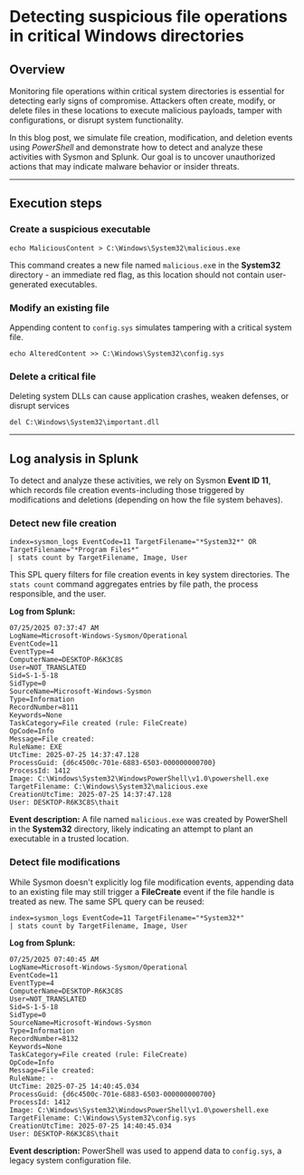# Detecting suspicious file operations in critical Windows directories

## Overview
Monitoring file operations within critical system directories is essential for detecting early signs of compromise. 
Attackers often create, modify, or delete files in these locations to execute malicious payloads, tamper with configurations, or disrupt system functionality.

In this blog post, we simulate file creation, modification, and deletion events using *PowerShell* and demonstrate how to detect and analyze these activities with Sysmon and Splunk. 
Our goal is to uncover unauthorized actions that may indicate malware behavior or insider threats.

---

## Execution steps
### Create a suspicious executable
```
echo MaliciousContent > C:\Windows\System32\malicious.exe
```
This command creates a new file named `malicious.ex`e in the **System32** directory - an immediate red flag, as this location should not contain user-generated executables.

### Modify an existing file
Appending content to `config.sys` simulates tampering with a critical system file. 
```
echo AlteredContent >> C:\Windows\System32\config.sys
```

### Delete a critical file
Deleting system DLLs can cause application crashes, weaken defenses, or disrupt services
```
del C:\Windows\System32\important.dll
```

---

## Log analysis in Splunk
To detect and analyze these activities, we rely on Sysmon **Event ID 11**, which records file creation events-including those triggered by modifications and deletions (depending on how the file system behaves).
### Detect new file creation
```
index=sysmon_logs EventCode=11 TargetFilename="*System32*" OR TargetFilename="*Program Files*" 
| stats count by TargetFilename, Image, User
```
This SPL query filters for file creation events in key system directories. 
The `stats count` command aggregates entries by file path, the process responsible, and the user.

**Log from Splunk:**
```
07/25/2025 07:37:47 AM
LogName=Microsoft-Windows-Sysmon/Operational
EventCode=11
EventType=4
ComputerName=DESKTOP-R6K3C8S
User=NOT_TRANSLATED
Sid=S-1-5-18
SidType=0
SourceName=Microsoft-Windows-Sysmon
Type=Information
RecordNumber=8111
Keywords=None
TaskCategory=File created (rule: FileCreate)
OpCode=Info
Message=File created:
RuleName: EXE
UtcTime: 2025-07-25 14:37:47.128
ProcessGuid: {d6c4500c-701e-6883-6503-000000000700}
ProcessId: 1412
Image: C:\Windows\System32\WindowsPowerShell\v1.0\powershell.exe
TargetFilename: C:\Windows\System32\malicious.exe
CreationUtcTime: 2025-07-25 14:37:47.128
User: DESKTOP-R6K3C8S\thait
```
**Event description:** A file named `malicious.exe` was created by PowerShell in the **System32** directory, likely indicating an attempt to plant an executable in a trusted location.

### Detect file modifications
While Sysmon doesn't explicitly log file modification events, appending data to an existing file may still trigger a **FileCreate** event if the file handle is treated as new. 
The same SPL query can be reused:
```
index=sysmon_logs EventCode=11 TargetFilename="*System32*" 
| stats count by TargetFilename, Image, User
```
**Log from Splunk:**
```
07/25/2025 07:40:45 AM
LogName=Microsoft-Windows-Sysmon/Operational
EventCode=11
EventType=4
ComputerName=DESKTOP-R6K3C8S
User=NOT_TRANSLATED
Sid=S-1-5-18
SidType=0
SourceName=Microsoft-Windows-Sysmon
Type=Information
RecordNumber=8132
Keywords=None
TaskCategory=File created (rule: FileCreate)
OpCode=Info
Message=File created:
RuleName: -
UtcTime: 2025-07-25 14:40:45.034
ProcessGuid: {d6c4500c-701e-6883-6503-000000000700}
ProcessId: 1412
Image: C:\Windows\System32\WindowsPowerShell\v1.0\powershell.exe
TargetFilename: C:\Windows\System32\config.sys
CreationUtcTime: 2025-07-25 14:40:45.034
User: DESKTOP-R6K3C8S\thait
```
**Event description:** PowerShell was used to append data to `config.sys`, a legacy system configuration file. 

